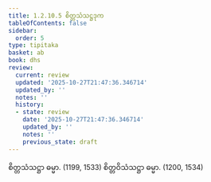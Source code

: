```yaml
---
title: 1.2.10.5 စိတ္တသံသဋ္ဌဒုက
tableOfContents: false
sidebar:
  order: 5
type: tipitaka
basket: ab
book: dhs
review:
  current: review
  updated: '2025-10-27T21:47:36.346714'
  updated_by: ''
  notes: ''
  history:
  - state: review
    date: '2025-10-27T21:47:36.346714'
    updated_by: ''
    notes: ''
    previous_state: draft
---
```



<ReviewStatus review={frontmatter.review} showDetails={true} />

<HypothesisAnnotation frontmatter={frontmatter} />

<DynamicBreadcrumb />

<Division number="81" book="dhs" e="ch" v="29" p="11">

<Paragraph number="194" book="dhs">
စိတ္တသံသဋ္ဌာ ဓမ္မာ. (<Emphasis>1199, 1533</Emphasis>)
</Paragraph>

<Paragraph number="195" book="dhs">
စိတ္တဝိသံသဋ္ဌာ ဓမ္မာ. (<Emphasis>1200, 1534</Emphasis>)
</Paragraph>
</Division>